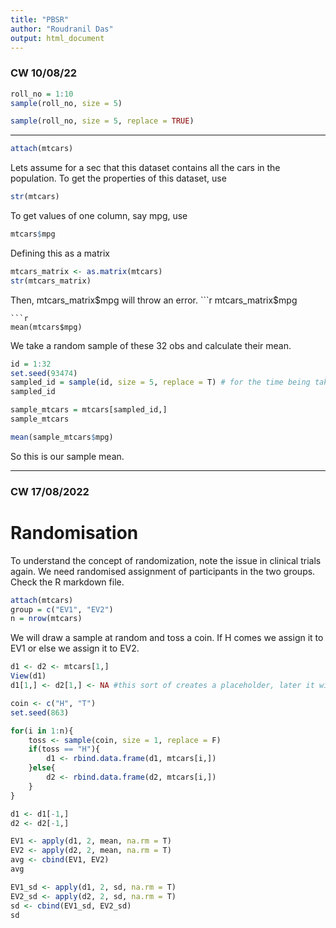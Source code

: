 ---
title: "PBSR"
author: "Roudranil Das"
output: html_document
---

### CW 10/08/22

```{r}
roll_no = 1:10
sample(roll_no, size = 5)

sample(roll_no, size = 5, replace = TRUE)
```

-----------------------

```{r}
attach(mtcars)
```

Lets assume for a sec that this dataset contains all the cars in the population. To get the properties of this dataset, use
```{r}
str(mtcars)
```
To get values of one column, say mpg, use
```{r}
mtcars$mpg
```

Defining this as a matrix
```{r}
mtcars_matrix <- as.matrix(mtcars)
str(mtcars_matrix)
```
Then, mtcars_matrix$mpg will throw an error.
```{r, error=T}
mtcars_matrix$mpg
```
```{r}
mean(mtcars$mpg)
```

We take a random sample of these 32 obs and calculate their mean.
```{r}
id = 1:32
set.seed(93474)
sampled_id = sample(id, size = 5, replace = T) # for the time being take with replacement
sampled_id
```
```{r}
sample_mtcars = mtcars[sampled_id,]
sample_mtcars
```

```{r}
mean(sample_mtcars$mpg)
```
So this is our sample mean.

---------------------

### CW 17/08/2022

# Randomisation

To understand the concept of randomization, note the issue in clinical trials again. We need randomised assignment of participants in the two groups. Check the R markdown file.

```{r}
attach(mtcars)
group = c("EV1", "EV2")
n = nrow(mtcars)
```

We will draw a sample at random and toss a coin. If H comes we assign it to EV1 or else we assign it to EV2.

```{r}
d1 <- d2 <- mtcars[1,]
View(d1)
d1[1,] <- d2[1,] <- NA #this sort of creates a placeholder, later it will be updated when we add more samples

coin <- c("H", "T")
set.seed(863)

for(i in 1:n){
    toss <- sample(coin, size = 1, replace = F)
    if(toss == "H"){
        d1 <- rbind.data.frame(d1, mtcars[i,])
    }else{
        d2 <- rbind.data.frame(d2, mtcars[i,])
    }
}

d1 <- d1[-1,]
d2 <- d2[-1,]
```

```{r}
EV1 <- apply(d1, 2, mean, na.rm = T)
EV2 <- apply(d2, 2, mean, na.rm = T)
avg <- cbind(EV1, EV2)
avg

EV1_sd <- apply(d1, 2, sd, na.rm = T)
EV2_sd <- apply(d2, 2, sd, na.rm = T)
sd <- cbind(EV1_sd, EV2_sd)
sd
```



